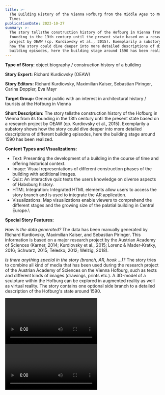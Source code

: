 ```yaml
---
title: >-
  The Building History of the Vienna Hofburg from the Middle Ages to Modern
  Times
publicationDate: 2023-10-27
summary: >-
  The story tellsthe construction history of the Hofburg in Vienna from its
  founding in the 13th century until the present state based on a research
  project by OEAW (cp. Kurdiovsky et al., 2015). Exemplarily a substory shows
  how the story could dive deeper into more detailed descriptions of different
  building episodes, here the building stage around 1590 has been realized.
---
```

**Type of Story**: object biography / construction history of a building

**Story Expert:** Richard Kurdiovsky (OEAW)

**Story Editors:** Richard Kurdiovsky, Maximilian Kaiser, Sebastian Piringer, Carina Doppler, Eva Mayr

**Target Group:** General public with an interest in architectural history / tourists at the Hofburg in Vienna

**Short Description:** The story tellsthe construction history of the Hofburg in Vienna from its founding in the 13th century until the present state based on a research project by OEAW (cp. Kurdiovsky et al., 2015). Exemplarily a substory shows how the story could dive deeper into more detailed descriptions of different building episodes, here the building stage around 1590 has been realized.

**Content Types and Visualizations:**

* Text: Presenting the development of a building in the course of time and offering historical context.
* Image: Visual representations of different construction phases of the building with additional images.
* Quiz: An interactive quiz tests the users knowledge on diverse aspects of Habsburg history.
* HTML Integration: Integrated HTML elements allow users to access the story branch and is used to integrate the AR application.
* Visualizations: Map visualizations enable viewers to comprehend the different stages and the growing size of the palatial building in Central Europe.\\

**Special Story Features:**

*How is the data generated?* The data has been manually generated by Richard Kurdiovsky, Maximilian Kaiser, and Sebastian Piringer. This information is based on a major research project by the Austrian Academy of Sciences (Karner, 2014; Kurdiovsky et al., 2015; Lorenz & Mader-Kratky, 2016; Schwarz, 2015; Telesko, 2012; Welzig, 2018).

*Is there anything special in the story (branch, AR, hook …)?* The story tries to combine all kind of media that has been used during the research project of the Austrian Academy of Sciences on the Vienna Hofburg, such as texts and different kinds of images (drawings, prints etc.). A 3D-model of a sculpture within the Hofburg can be explored in augmented reality as well as virtual reality. The story contains one optional side branch to a detailed description of the Hofburg's state around 1590.

<Video provider="youtube" id="VfMtttzMtJ4">

</Video>

<Video provider="youtube" id="i3LlhegCA10">

</Video>
